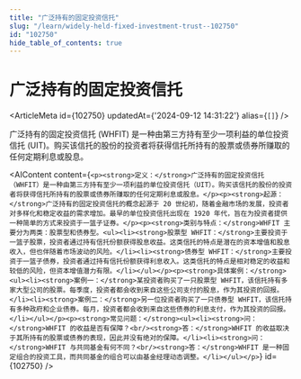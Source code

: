 ```yaml
---
title: "广泛持有的固定投资信托"
slug: "/learn/widely-held-fixed-investment-trust--102750"
id: "102750"
hide_table_of_contents: true
---
```



# 广泛持有的固定投资信托

<ArticleMeta id={102750} updatedAt={'2024-09-12 14:31:22'} alias={`[]`} />
<div className='border-solid border-b border-t-0 my-4 border-[var(--ifm-color-gray-300)]' />

广泛持有的固定投资信托 (WHFIT) 是一种由第三方持有至少一项利益的单位投资信托 (UIT)。购买该信托的股份的投资者将获得信托所持有的股票或债券所赚取的任何定期利息或股息。

<AIContent content={`<p><strong>定义：</strong>广泛持有的固定投资信托（WHFIT）是一种由第三方持有至少一项利益的单位投资信托（UIT）。购买该信托的股份的投资者将获得信托所持有的股票或债券所赚取的任何定期利息或股息。</p><p><strong>起源：</strong>广泛持有的固定投资信托的概念起源于 20 世纪初，随着金融市场的发展，投资者对多样化和稳定收益的需求增加。最早的单位投资信托出现在 1920 年代，旨在为投资者提供一种简单的方式来投资于一篮子证券。</p><p><strong>类别与特点：</strong>WHFIT 主要分为两类：股票型和债券型。<ul><li><strong>股票型 WHFIT：</strong>主要投资于一篮子股票，投资者通过持有信托份额获得股息收益。这类信托的特点是潜在的资本增值和股息收入，但也伴随着市场波动的风险。</li><li><strong>债券型 WHFIT：</strong>主要投资于一篮子债券，投资者通过持有信托份额获得利息收入。这类信托的特点是相对稳定的收益和较低的风险，但资本增值潜力有限。</li></ul></p><p><strong>具体案例：</strong><ul><li><strong>案例一：</strong>某投资者购买了一只股票型 WHFIT，该信托持有多家大型公司的股票。每季度，投资者都会收到来自这些公司支付的股息，作为其投资的回报。</li><li><strong>案例二：</strong>另一位投资者购买了一只债券型 WHFIT，该信托持有多种政府和企业债券。每月，投资者都会收到来自这些债券的利息支付，作为其投资的回报。</li></ul></p><p><strong>常见问题：</strong><ul><li><strong>问：</strong>WHFIT 的收益是否有保障？<br/><strong>答：</strong>WHFIT 的收益取决于其所持有的股票或债券的表现，因此并没有绝对的保障。</li><li><strong>问：</strong>WHFIT 与共同基金有何不同？<br/><strong>答：</strong>WHFIT 是一种固定组合的投资工具，而共同基金的组合可以由基金经理动态调整。</li></ul></p>`} id={102750} />
